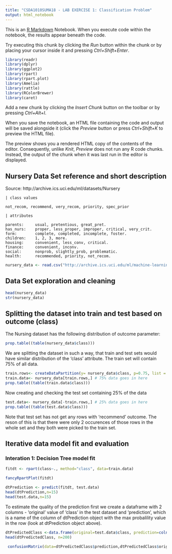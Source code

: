 ```yaml
---
title: "CSDA1010SUMA18 - LAB EXERCISE 1: Classification Problem"
output: html_notebook
---
```


This is an [R Markdown](http://rmarkdown.rstudio.com) Notebook. When you execute code within the notebook, the results appear beneath the code. 

Try executing this chunk by clicking the *Run* button within the chunk or by placing your cursor inside it and pressing *Ctrl+Shift+Enter*. 

```r
library(readr)
library(dplyr)
library(ggplot2)
library(rpart)
library(rpart.plot)
library(Amelia)
library(rattle)
library(RColorBrewer)
library(caret)
```

Add a new chunk by clicking the *Insert Chunk* button on the toolbar or by pressing *Ctrl+Alt+I*.

When you save the notebook, an HTML file containing the code and output will be saved alongside it (click the *Preview* button or press *Ctrl+Shift+K* to preview the HTML file).

The preview shows you a rendered HTML copy of the contents of the editor. Consequently, unlike *Knit*, *Preview* does not run any R code chunks. Instead, the output of the chunk when it was last run in the editor is displayed.

## Nursery Data Set reference and short description

Source: http://archive.ics.uci.edu/ml/datasets/Nursery

```
| class values

not_recom, recommend, very_recom, priority, spec_prior

| attributes

parents:     usual, pretentious, great_pret.
has_nurs:    proper, less_proper, improper, critical, very_crit.
form:        complete, completed, incomplete, foster.
children:    1, 2, 3, more.
housing:     convenient, less_conv, critical.
finance:     convenient, inconv.
social:      nonprob, slightly_prob, problematic.
health:      recommended, priority, not_recom.
```


```r
nursery_data <- read.csv("http://archive.ics.uci.edu/ml/machine-learning-databases/nursery/nursery.data", header = FALSE, col.names = c("parents","has_nurs","form","children","housing","finance","social","health","class"))
```

## Data Set exploration and cleaning
```r
head(nursery_data)
str(nursery_data)
```
## Splitting the dataset into train and test based on outcome (class)
The Nursing dataset has the following distribution of outcome parameter:
```r
prop.table((table(nursery_data$class)))
```

We are splitting the dataset in such a way, that train and test sets would have similar distribution of the 'class' attribute. 
The train set will contain 75% of all data.
```r
train.rows<- createDataPartition(y= nursery_data$class, p=0.75, list = FALSE)
train.data<- nursery_data[train.rows,] # 75% data goes in here
prop.table((table(train.data$class)))
```

Now creating and checking the test set containing 25% of the data
```r
test.data<- nursery_data[-train.rows,] # 25% data goes in here
prop.table((table(test.data$class)))
```

Note that test set has not get any  rows with 'recommend' outcome. The reson of this is that there were only 2 occurences of those rows in the whole set and they both were picked to the train set.

## Iterative data model fit and evaluation

### Interation 1: Decision Tree model fit
```r
fitdt <- rpart(class~., method="class", data=train.data)
```
```r
fancyRpartPlot(fitdt)
```
```r
dtPrediction <- predict(fitdt, test.data)
head(dtPrediction,n=15)
head(test.data,n=15)
```
To estimate the quality of the prediction first we create a dataframe with 2 columns - 'original' value of 'class' in the test dataset and 'prediction', which is a name of the column of dtPrediction object with the max probalility value in the row (look at dtPrediction object above).
```r
dtPredictedClass <-data.frame(original=test.data$class, prediction=colnames(dtPrediction)[apply(dtPrediction,1,which.max)], row.names = rownames(test.data))
head(dtPredictedClass, n=200)
```
 

```r
 confusionMatrix(data=dtPredictedClass$prediction,dtPredictedClass$original)
```
 

